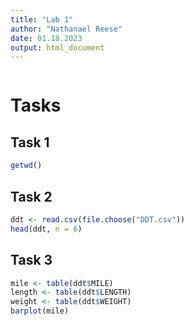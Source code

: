 ```yaml
---
title: "Lab 1"
author: "Nathanael Reese"
date: 01.18.2023
output: html_document
---
```


```r
```

# Tasks

## Task 1

``` r
getwd()
```

## Task 2

``` r
ddt <- read.csv(file.choose("DDT.csv"))
head(ddt, n = 6) 
```

## Task 3
 ``` r
mile <- table(ddt$MILE)
length <- table(ddt$LENGTH)
weight <- table(ddt$WEIGHT)
barplot(mile)
 ```

